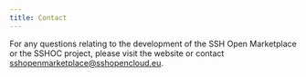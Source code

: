 ```yaml
---
title: Contact
---
```


For any questions relating to the development of the SSH Open Marketplace or the
SSHOC project, please visit the website or contact
[sshopenmarketplace@sshopencloud.eu](mailto:sshopenmarketplace@sshopencloud.eu).
